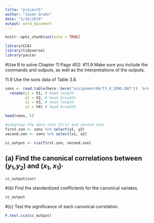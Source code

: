 ```yaml
---
title: "project5"
author: "Jason Grahn"
date: "2/16/2019"
output: word_document
---
```


```r
knitr::opts_chunk$set(echo = TRUE)
```

```r
library(CCA)
library(tidyverse)
library(yacca)
```

#Use R to solve Chapter 11 Page 402: #11.9
Make sure you include the commands and outputs, as well as the interpretations of the outputs.

11.9 Use the sons data of Table 3.8.
```r
sons <- read.table(here::here("assignment06/T3_8_SONS.DAT"))  %>% 
  rename(y1 = V1, # head length
         y2 = V2, # head breadth
         x1 = V3, # head length
         x2 = V4) # head breadth

head(sons, 5)
```

```r
#subgroup the data into first and second sons
first.son <- sons %>% select(y1, y2)
second.son <- sons %>% select(x1, x2)
```

```r
cc_output <- cca(first.son, second.son)
```

## (a) Find the canonical correlations between ($y_1$,$y_2$) and ($x_1$, $x_1$)·
```r
cc_output$corr
```

#(b) Find the standardized coefficients for the canonical variates.
```r
cc_output
```

#(c) Test the significance of each canonical correlation.
```r
F.test.cca(cc_output)
```

